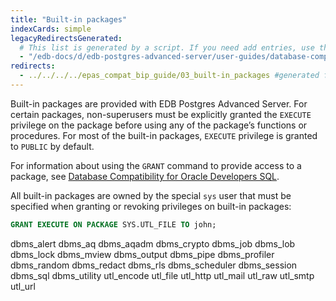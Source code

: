 ```yaml
---
title: "Built-in packages"
indexCards: simple
legacyRedirectsGenerated:
  # This list is generated by a script. If you need add entries, use the `legacyRedirects` key.
  - "/edb-docs/d/edb-postgres-advanced-server/user-guides/database-compatibility-for-oracle-developers-built-in-package-guide/9.6/Database_Compatibility_for_Oracle_Developers_Built-in_Package_Guide.1.11.html"
redirects:
  - ../../../../epas_compat_bip_guide/03_built-in_packages #generated for docs/epas/reorg-role-use-case-mode
---
```


Built-in packages are provided with EDB Postgres Advanced Server. For certain packages, non-superusers must be explicitly granted the `EXECUTE` privilege on the package before using any of the package’s functions or procedures. For most of the built-in packages, `EXECUTE` privilege is granted to `PUBLIC` by default.

For information about using the `GRANT` command to provide access to a package, see [Database Compatibility for Oracle Developers SQL](../../epas_compat_sql/).

All built-in packages are owned by the special `sys` user that must be specified when granting or revoking privileges on built-in packages:

```sql
GRANT EXECUTE ON PACKAGE SYS.UTL_FILE TO john;
```

<div class="toctree" maxdepth="5">

dbms_alert dbms_aq dbms_aqadm dbms_crypto dbms_job dbms_lob dbms_lock dbms_mview dbms_output dbms_pipe dbms_profiler dbms_random dbms_redact dbms_rls dbms_scheduler dbms_session dbms_sql dbms_utility utl_encode utl_file utl_http utl_mail utl_raw utl_smtp utl_url

</div>
